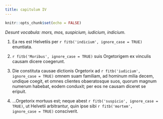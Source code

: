 ```yaml
---
title: сapitulum IV
---
```


```r
knitr::opts_chunk$set(echo = FALSE)
```

_Desunt vocabula: mors, mos, suspicium, iudicium, indicium._

(@) Ea res est Helvetiis per  `r fitb('indicium', ignore_case = TRUE)`  enuntiata.


(@)  `r fitb('Moribus', ignore_case = TRUE)`  suis Orgetorigem ex vinculis causam dicere coegerunt.


(@) Die constituta causae dictionis Orgetorix ad  `r fitb('iudicium', ignore_case = TRUE)`  omnem suam familiam, ad hominum milia decem, undique coegit, et omnes clientes obaeratosque suos, quorum magnum numerum habebat, eodem conduxit; per eos ne causam diceret se eripuit. 


(@) ...Orgetorix mortuus est; neque abest  `r fitb('suspicio', ignore_case = TRUE)`, ut Helvetii arbitrantur, quin ipse sibi  `r fitb('mortem', ignore_case = TRUE)`  consciverit.
